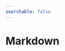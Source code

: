 ```yaml
---
searchable: false
---
```



# Markdown

<Cards>
    <Card
        icon={" 📄 "}
        title="Basics of Markdown"
        href="/contributing/formatting/basic-markdown"
    />
    <Card
        icon={" 📄 "}
        title="Extended Markdown"
        href="/contributing/formatting/extended-markdown"
    />
    <Card
        icon={" 📄 "}
        title="Nextra"
        href="/contributing/formatting/nextra"
    />
</Cards>